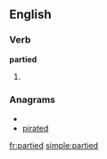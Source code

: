==English==

===Verb===
'''partied'''

# {{past of|[[party]]}}

===Anagrams===
* {{alphagram|adeiprt}}
* [[pirated#English|pirated]]

[[fr:partied]]
[[simple:partied]]